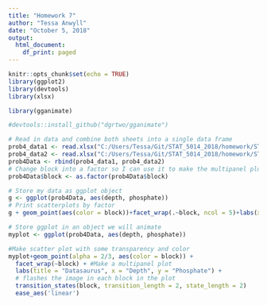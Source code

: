```yaml
---
title: "Homework 7"
author: "Tessa Anwyll"
date: "October 5, 2018"
output:
  html_document:
    df_print: paged
---
```


```r
knitr::opts_chunk$set(echo = TRUE)
library(ggplot2)
library(devtools)
library(xlsx)

library(gganimate)

#devtools::install_github("dgrtwo/gganimate")
```

```r
# Read in data and combine both sheets into a single data frame
prob4_data1 <- read.xlsx("C:/Users/Tessa/Git/STAT_5014_2018/homework/STAT_5014_homework/04_projecting_knowledge_plots/HW4_data.xlsx", sheetIndex = 1)
prob4_data2 <- read.xlsx("C:/Users/Tessa/Git/STAT_5014_2018/homework/STAT_5014_homework/04_projecting_knowledge_plots/HW4_data.xlsx", sheetIndex = 2)
prob4Data <- rbind(prob4_data1, prob4_data2)
# Change block into a factor so I can use it to make the multipanel plots
prob4Data$block <- as.factor(prob4Data$block)
```

```r
# Store my data as ggplot object
g <- ggplot(prob4Data, aes(depth, phosphate))
# Print scatterplots by factor 
g + geom_point(aes(color = block))+facet_wrap(.~block, ncol = 5)+labs(x = "Depth", y = "Phosphate", title = "Datasaurus Multi-Panel Plot")
```


```r

# Store ggplot in an object we will animate
myplot <- ggplot(prob4Data, aes(depth, phosphate))

#Make scatter plot with some transparency and color
myplot+geom_point(alpha = 2/3, aes(color = block)) + 
  facet_wrap(~block) + #Make a multipanel plot
  labs(title = "Datasaurus", x = "Depth", y = "Phosphate") +
  # flashes the image in each block in the plot
  transition_states(block, transition_length = 2, state_length = 2)
  ease_aes('linear')

```



